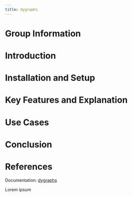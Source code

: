 ```yaml
---
title: dygraphs
---
```


# Group Information

# Introduction

# Installation and Setup

# Key Features and Explanation

# Use Cases

# Conclusion

# References

Documentation: [dygraphs](https://dygraphs.com/options.html)

Lorem ipsum
